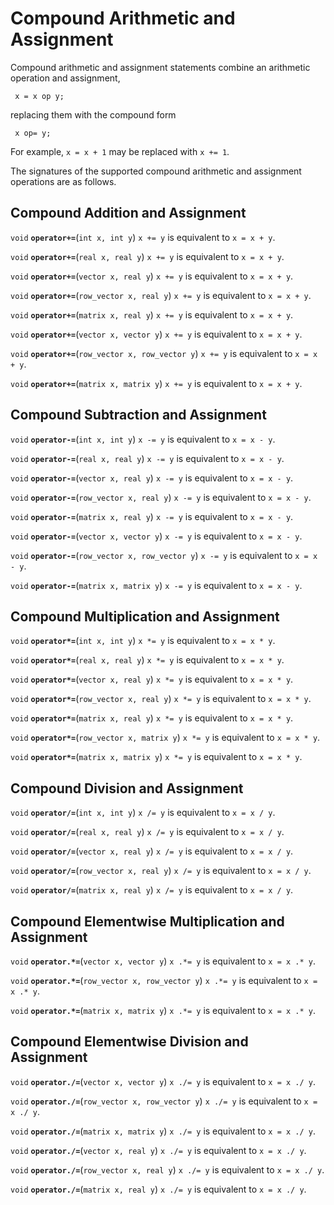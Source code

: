 # Compound Arithmetic and Assignment

Compound arithmetic and assignment statements combine an arithmetic operation and assignment,

```
 x = x op y;
 ```

replacing them with the compound form

```
 x op= y;
 ```

For example, `x = x + 1` may be replaced with `x += 1`.

The signatures of the supported compound arithmetic and assignment operations are as follows.

## Compound Addition and Assignment

`void` **`operator+=`**(`int x, int y`)
`x += y` is equivalent to `x = x + y`.

`void` **`operator+=`**(`real x, real y`)
`x += y` is equivalent to `x = x + y`.

`void` **`operator+=`**(`vector x, real y`)
`x += y` is equivalent to `x = x + y`.

`void` **`operator+=`**(`row_vector x, real y`)
`x += y` is equivalent to `x = x + y`.

`void` **`operator+=`**(`matrix x, real y`)
`x += y` is equivalent to `x = x + y`.

`void` **`operator+=`**(`vector x, vector y`)
`x += y` is equivalent to `x = x + y`.

`void` **`operator+=`**(`row_vector x, row_vector y`)
`x += y` is equivalent to `x = x + y`.

`void` **`operator+=`**(`matrix x, matrix y`)
`x += y` is equivalent to `x = x + y`.

## Compound Subtraction and Assignment

`void` **`operator-=`**(`int x, int y`)
`x -= y` is equivalent to `x = x - y`.

`void` **`operator-=`**(`real x, real y`)
`x -= y` is equivalent to `x = x - y`.

`void` **`operator-=`**(`vector x, real y`)
`x -= y` is equivalent to `x = x - y`.

`void` **`operator-=`**(`row_vector x, real y`)
`x -= y` is equivalent to `x = x - y`.

`void` **`operator-=`**(`matrix x, real y`)
`x -= y` is equivalent to `x = x - y`.

`void` **`operator-=`**(`vector x, vector y`)
`x -= y` is equivalent to `x = x - y`.

`void` **`operator-=`**(`row_vector x, row_vector y`)
`x -= y` is equivalent to `x = x - y`.

`void` **`operator-=`**(`matrix x, matrix y`)
`x -= y` is equivalent to `x = x - y`.

## Compound Multiplication and Assignment

`void` **`operator*=`**(`int x, int y`)
`x *= y` is equivalent to `x = x * y`.

`void` **`operator*=`**(`real x, real y`)
`x *= y` is equivalent to `x = x * y`.

`void` **`operator*=`**(`vector x, real y`)
`x *= y` is equivalent to `x = x * y`.

`void` **`operator*=`**(`row_vector x, real y`)
`x *= y` is equivalent to `x = x * y`.

`void` **`operator*=`**(`matrix x, real y`)
`x *= y` is equivalent to `x = x * y`.

`void` **`operator*=`**(`row_vector x, matrix y`)
`x *= y` is equivalent to `x = x * y`.

`void` **`operator*=`**(`matrix x, matrix y`)
`x *= y` is equivalent to `x = x * y`.

## Compound Division and Assignment

`void` **`operator/=`**(`int x, int y`)
`x /= y` is equivalent to `x = x / y`.

`void` **`operator/=`**(`real x, real y`)
`x /= y` is equivalent to `x = x / y`.

`void` **`operator/=`**(`vector x, real y`)
`x /= y` is equivalent to `x = x / y`.

`void` **`operator/=`**(`row_vector x, real y`)
`x /= y` is equivalent to `x = x / y`.

`void` **`operator/=`**(`matrix x, real y`)
`x /= y` is equivalent to `x = x / y`.

## Compound Elementwise Multiplication and Assignment

`void` **`operator.*=`**(`vector x, vector y`)
`x .*= y` is equivalent to `x = x .* y`.

`void` **`operator.*=`**(`row_vector x, row_vector y`)
`x .*= y` is equivalent to `x = x .* y`.

`void` **`operator.*=`**(`matrix x, matrix y`)
`x .*= y` is equivalent to `x = x .* y`.

## Compound Elementwise Division and Assignment

`void` **`operator./=`**(`vector x, vector y`)
`x ./= y` is equivalent to `x = x ./ y`.

`void` **`operator./=`**(`row_vector x, row_vector y`)
`x ./= y` is equivalent to `x = x ./ y`.

`void` **`operator./=`**(`matrix x, matrix y`)
`x ./= y` is equivalent to `x = x ./ y`.

`void` **`operator./=`**(`vector x, real y`)
`x ./= y` is equivalent to `x = x ./ y`.

`void` **`operator./=`**(`row_vector x, real y`)
`x ./= y` is equivalent to `x = x ./ y`.

`void` **`operator./=`**(`matrix x, real y`)
`x ./= y` is equivalent to `x = x ./ y`.

